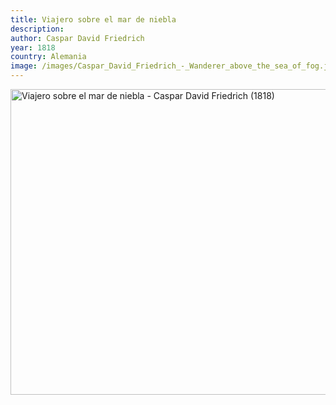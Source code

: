 ```yaml
---
title: Viajero sobre el mar de niebla
description:
author: Caspar David Friedrich
year: 1818
country: Alemania
image: /images/Caspar_David_Friedrich_-_Wanderer_above_the_sea_of_fog.jpg
---
```


<Image className="w-full" width="1080" height="489" src="/images/Caspar_David_Friedrich_-_Wanderer_above_the_sea_of_fog.jpg"
       alt="Viajero sobre el mar de niebla - Caspar David Friedrich (1818)"
       caption="Viajero sobre el mar de niebla - Caspar David Friedrich (1818)"/>
